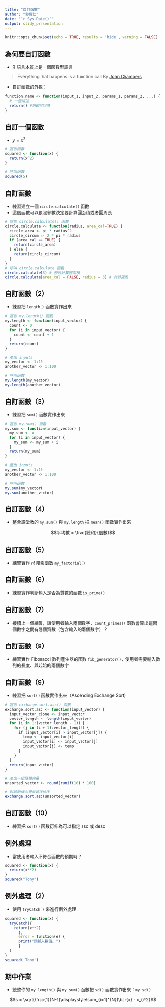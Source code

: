 ```yaml
---
title: "自訂函數"
author: "郭耀仁"
date: "`r Sys.Date()`"
output: slidy_presentation
---
```


```r
knitr::opts_chunk$set(echo = TRUE, results = 'hide', warning = FALSE)
```

## 為何要自訂函數

- R 語言本質上是一個函數型語言
    
> Everything that happens is a function call
> By [John Chambers](https://en.wikipedia.org/wiki/John_Chambers_(statistician))

- 自訂函數的外觀：

```r
function.name <- function(input_1, input_2, params_1, params_2, ...) {
  # 一些描述
  return() #把輸出回傳
}
```

## 自訂一個函數

- $y = x^2$

```r
# 宣告函數
squared <- function(x) {
  return(x^2)
}

# 呼叫函數
squared(5)
```

## 自訂函數

- 練習建立一個 `circle.calculate()` 函數
- 這個函數可以依照參數決定要計算圓面積或者圓周長

```r
# 宣告 circle.calculate() 函數
circle.calculate <- function(radius, area_cal=TRUE) {
  circle_area <- pi * radius^2
  circle_circum <- 2 * pi * radius
  if (area_cal == TRUE) {
    return(circle_area)
  } else {
    return(circle_circum)
  }
}
# 呼叫 circle.calculate 函數
circle.calculate(3) # 預設計算圓面積
circle.calculate(area_cal = FALSE, radius = 3) # 計算圓周
```

## 自訂函數（2）

- 練習把 `length()` 函數實作出來

```r
# 宣告 my.length() 函數
my.length <- function(input_vector) {
  count <- 0
  for (i in input_vector) {
    count <- count + 1
  }
  return(count)
}

# 產出 inputs
my_vector <- 1:10
another_vector <- 1:100

# 呼叫函數
my.length(my_vector)
my.length(another_vector)
```

## 自訂函數（3）

- 練習把 `sum()` 函數實作出來

```r
# 宣告 my.sum() 函數
my.sum <- function(input_vector) {
  my_sum <- 0
  for (i in input_vector) {
    my_sum <- my_sum + i
  }
  return(my_sum)
}

# 產出 inputs
my_vector <- 1:10
another_vector <- 1:100

# 呼叫函數
my.sum(my_vector)
my.sum(another_vector)
```

## 自訂函數（4）

- 整合課堂教的 `my.sum()` 與 `my.length` 把 `mean()` 函數實作出來

$$平均數 = \frac{總和}{個數}$$

## 自訂函數（5）

- 練習實作 $n!$ 階乘函數 `my_factorial()`

## 自訂函數（6）

- 練習實作判斷輸入是否為質數的函數 `is_prime()`

## 自訂函數（7）

- 接續上一個練習，讓使用者輸入兩個數字，`count_primes()` 函數會算出這兩個數字之間有幾個質數（包含輸入的兩個數字）？

## 自訂函數（8）

- 練習實作 Fibonacci 數列產生器的函數 `fib_generator()`，使用者需要輸入數列的長度、與起始的兩個數字

## 自訂函數（9）

- 練習把 `sort()` 函數實作出來（Ascending Exchange Sort）

```r
# 宣告 exchange.sort.asc() 函數
exchange.sort.asc <- function(input_vector) {
  input_vector_clone <- input_vector
  vector_length <- length(input_vector)
  for (i in 1:(vector_length - 1)) {
    for (j in (i + 1):vector_length) {
      if (input_vector[i] > input_vector[j]) {
        temp <- input_vector[i]
        input_vector[i] <- input_vector[j]
        input_vector[j] <- temp
      }
    }
  }
  return(input_vector)
}

# 產出一組隨機向量
unsorted_vector <- round(runif(10) * 100)

# 對該隨機向量做遞增排序
exchange.sort.asc(unsorted_vector)
```

## 自訂函數（10）

- 練習把 `sort()` 函數衍伸為可以指定 asc 或 desc

## 例外處理

- 當使用者輸入不符合函數的預期時？

```r
squared <- function(x) {
  return(x**2)
}
squared("Tony")
```

## 例外處理（2）

- 使用 `tryCatch()` 來進行例外處理

```r
squared <- function(x) {
  tryCatch({
    return(x**2)
      },
      error = function(e) {
      print("請輸入數值。")
      }
  )
}
squared('Tony')
```

## 期中作業

- 統整你的 `my_length()` 與 `my_sum()` 函數把 `sd()` 函數實作出來：`my_sd()`

$$s = \sqrt{\frac{1}{N-1}\displaystyle\sum_{i=1}^{N}(\bar{x} - x_i)^2}$$